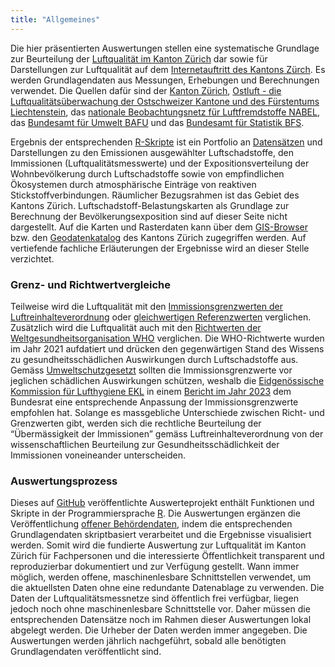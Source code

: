 ```yaml
---
title: "Allgemeines"
---
```


<!-- ![foto](https://www.flickr.com/photos/labskaus/28962357157/sizes/k/) -->


Die hier präsentierten Auswertungen stellen eine systematische Grundlage zur Beurteilung der [Luftqualität im Kanton Zürich](https://www.zh.ch/de/umwelt-tiere/luft-strahlung/luftqualitaet-auswirkungen.html) dar sowie für Darstellungen zur Luftqualität auf dem [Internetauftritt des Kantons Zürch](https://www.zh.ch/de/umwelt-tiere/luft-strahlung/luftqualitaet-auswirkungen.html). Es werden Grundlagendaten aus Messungen, Erhebungen und Berechnungen verwendet. Die Quellen dafür sind der [Kanton Zürich](https://www.zh.ch/de.html), [Ostluft - die Luftqualitätsüberwachung der Ostschweizer Kantone und des Fürstentums Liechtenstein](https://www.ostluft.ch/), das [nationale Beobachtungsnetz für Luftfremdstoffe NABEL](https://www.bafu.admin.ch/bafu/de/home/themen/luft/zustand/daten/nationales-beobachtungsnetz-fuer-luftfremdstoffe--nabel-.html), das [Bundesamt für Umwelt BAFU](https://www.bafu.admin.ch/bafu/de/home.html) und das [Bundesamt für Statistik BFS](https://www.bfs.admin.ch/bfs/de/home.html).

Ergebnis der entsprechenden [R-Skripte](https://github.com/awelZH/airquality/tree/main/scripts) ist ein Portfolio an [Datensätzen](https://github.com/awelZH/airquality/tree/main/inst/extdata/output) und Darstellungen zu den Emissionen ausgewählter Luftschadstoffe, den Immissionen (Luftqualitätsmesswerte) und der Expositionsverteilung der Wohnbevölkerung durch Luftschadstoffe sowie von empfindlichen Ökosystemen durch atmosphärische Einträge von reaktiven Stickstoffverbindungen. Räumlicher Bezugsrahmen ist das Gebiet des Kantons Zürich. Luftschadstoff-Belastungskarten als Grundlage zur Berechnung der Bevölkerungsexposition sind auf dieser Seite nicht dargestellt. Auf die Karten und Rasterdaten kann über dem [GIS-Browser](https://geo.zh.ch/s/b2b05f16-f6fa-406e-abfa-18bfb9f8440e) bzw. den [Geodatenkatalog](https://geo.zh.ch/data) des Kantons Zürich zugegriffen werden. Auf vertiefende fachliche Erläuterungen der Ergebnisse wird an dieser Stelle verzichtet.


<!-- ![foto](https://www.flickr.com/photos/labskaus/28962357157/sizes/k/) -->

::: {.callout-note collapse="true"}
### Grenz- und Richtwertvergleiche

Teilweise wird die Luftqualität mit den [Immissionsgrenzwerten der Luftreinhalteverordnung](https://www.fedlex.admin.ch/eli/cc/1986/208_208_208/de) oder [gleichwertigen Referenzwerten](https://www.bafu.admin.ch/bafu/de/home/themen/luft/publikationen-studien/publikationen/uebermaessigkeit-von-stickstoff-eintraegen-und-ammoniak-immissionen.html) verglichen. Zusätzlich wird die Luftqualität auch mit den [Richtwerten der Weltgesundheitsorganisation WHO](https://www.who.int/publications/i/item/9789240034228) verglichen. Die WHO-Richtwerte wurden im Jahr 2021 aufdatiert und drücken den gegenwärtigen Stand des Wissens zu gesundheitsschädlichen Auswirkungen durch Luftschadstoffe aus. Gemäss [Umweltschutzgesetzt](https://www.fedlex.admin.ch/eli/cc/1984/1122_1122_1122/de) sollten die Immissionsgrenzwerte vor jeglichen schädlichen Auswirkungen schützen, weshalb die [Eidgenössische Kommission für Lufthygiene EKL](https://www.ekl.admin.ch/de/eidgenoessische-kommission-fuer-lufthygiene-ekl) in einem [Bericht im Jahr 2023](https://www.ekl.admin.ch/inhalte/dateien/pdf/EKL-231120_de_orig.pdf) dem Bundesrat eine entsprechende Anpassung der Immissionsgrenzwerte empfohlen hat. Solange es massgebliche Unterschiede zwischen Richt- und Grenzwerten gibt, werden sich die rechtliche Beurteilung der "Übermässigkeit der Immissionen" gemäss Luftreinhalteverordnung von der wissenschaftlichen Beurteilung zur Gesundheitsschädlichkeit der Immissionen voneineander unterscheiden.
:::

::: {.callout-note collapse="true"}
### Auswertungsprozess

Dieses auf [GitHub](https://github.com/awelZH/airquality) veröffentlichte Auswerteprojekt enthält Funktionen und Skripte in der Programmiersprache [R](https://cran.r-project.org/). Die Auswertungen ergänzen die Veröffentlichung [offener Behördendaten](https://www.zh.ch/de/politik-staat/opendata.html), indem die entsprechenden Grundlagendaten skriptbasiert verarbeitet und die Ergebnisse visualisiert werden. Somit wird die fundierte Auswertung zur Luftqualität im Kanton Zürich für Fachpersonen und die interessierte Öffentlichkeit transparent und reproduzierbar dokumentiert und zur Verfügung gestellt. Wann immer möglich, werden offene, maschinenlesbare Schnittstellen verwendet, um die aktuellsten Daten ohne eine redundante Datenablage zu verwenden. Die Daten der Luftqualitätsmessnetze sind öffentlich frei verfügbar, liegen jedoch noch ohne maschinenlesbare Schnittstelle vor. Daher müssen die entsprechenden Datensätze noch im Rahmen dieser Auswertungen lokal abgelegt werden. Die Urheber der Daten werden immer angegeben. Die Auswertungen werden jährlich nachgeführt, sobald alle benötigten Grundlagendaten veröffentlicht sind.
:::

